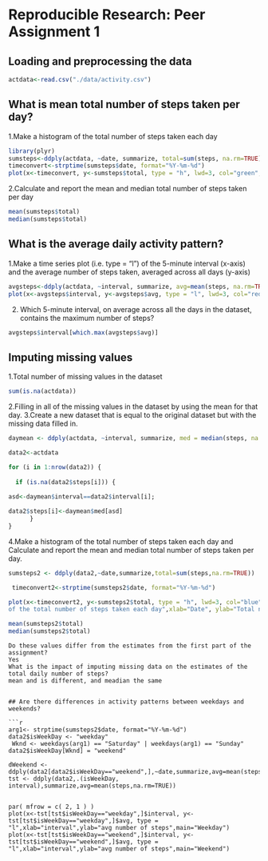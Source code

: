 Reproducible Research: Peer Assignment 1
========================================================
## Loading and preprocessing the data
```r
actdata<-read.csv("./data/activity.csv")


```

## What is mean total number of steps taken per day?
1.Make a histogram of the total number of steps taken each day
```r
library(plyr)
sumsteps<-ddply(actdata, ~date, summarize, total=sum(steps, na.rm=TRUE))
timeconvert<-strptime(sumsteps$date, format="%Y-%m-%d")
plot(x<-timeconvert, y<-sumsteps$total, type = "h", lwd=3, col="green", main = "Histogram of the total number of steps taken each day", xlab="Date", ylab="Total number of steps")
```
2.Calculate and report the mean and median total number of steps taken per day

```r
mean(sumsteps$total)
median(sumsteps$total)

```

## What is the average daily activity pattern?

1.Make a time series plot (i.e. type = "l") of the 5-minute interval (x-axis) and the average number of steps taken, averaged across all days (y-axis)

```r
avgsteps<-ddply(actdata, ~interval, summarize, avg=mean(steps, na.rm=TRUE))
plot(x<-avgsteps$interval, y<-avgsteps$avg, type = "l", lwd=3, col="red", main="Average daily activity pattern", xlab="Interval", ylab="Average number of steps")
```
2. Which 5-minute interval, on average across all the days in the dataset, contains the maximum number of steps?

```r
avgsteps$interval[which.max(avgsteps$avg)]
```

## Imputing missing values

1.Total number of missing values in the dataset 
```r
sum(is.na(actdata))

```

2.Filling in all of the missing values in the dataset by using the mean for that day.
3.Create a new dataset that is equal to the original dataset but with the missing data filled in.
```r
daymean <- ddply(actdata, ~interval, summarize, med = median(steps, na.rm=TRUE))

data2<-actdata

for (i in 1:nrow(data2)) {
  
  if (is.na(data2$steps[i])) {
  
asd<-daymean$interval==data2$interval[i];

data2$steps[i]<-daymean$med[asd]
      }
}

```
4.Make a histogram of the total number of steps taken each day and Calculate and report the mean and median total number of steps taken per day.
```r

sumsteps2 <- ddply(data2,~date,summarize,total=sum(steps,na.rm=TRUE))

 timeconvert2<-strptime(sumsteps2$date, format="%Y-%m-%d")

plot(x<-timeconvert2, y<-sumsteps2$total, type = "h", lwd=3, col="blue",main="Histogram
of the total number of steps taken each day",xlab="Date", ylab="Total number of steps")
```

```r
mean(sumsteps2$total)
median(sumsteps2$total)

```

```
Do these values differ from the estimates from the first part of the assignment?
Yes
What is the impact of imputing missing data on the estimates of the total daily number of steps?
mean and is different, and meadian the same


## Are there differences in activity patterns between weekdays and weekends?

```r
arg1<- strptime(sumsteps2$date, format="%Y-%m-%d")
data2$isWeekDay <- "weekday"
 Wknd <- weekdays(arg1) == "Saturday" | weekdays(arg1) == "Sunday"
data2$isWeekDay[Wknd] = "weekend"

dWeekend <- ddply(data2[data2$isWeekDay=="weekend",],~date,summarize,avg=mean(steps,na.rm=TRUE))
tst <- ddply(data2,.(isWeekDay, interval),summarize,avg=mean(steps,na.rm=TRUE))


par( mfrow = c( 2, 1 ) )
plot(x<-tst[tst$isWeekDay=="weekday",]$interval, y<-tst[tst$isWeekDay=="weekday",]$avg, type = "l",xlab="interval",ylab="avg number of steps",main="Weekday")
plot(x<-tst[tst$isWeekDay=="weekend",]$interval, y<-tst[tst$isWeekDay=="weekend",]$avg, type = "l",xlab="interval",ylab="avg number of steps",main="Weekend")

```


